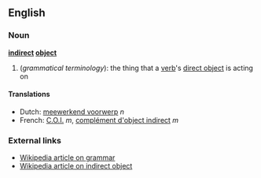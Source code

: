 ==English==
===Noun===
'''[[indirect]] [[object]]'''

#(''grammatical terminology''): the thing that a [[verb]]'s [[direct object]] is acting on

====Translations====
*Dutch: [[meewerkend voorwerp]] ''n''
*French: [[C.O.I.]] ''m'', [[complément d'object indirect]] ''m''

===External links===
*[[w:grammar|Wikipedia article on grammar]]
*[[w:indirect object|Wikipedia article on indirect object]]
